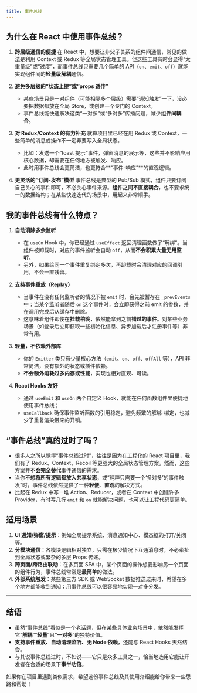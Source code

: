 ```yaml
---
title: 事件总线
---
```



## 为什么在 React 中使用事件总线？

1. **跨层级通信的便捷**
   在 React 中，想要让非父子关系的组件间通信，常见的做法是利用 Context 或 Redux 等全局状态管理工具。但这些工具有时会显得“太重量级”或“过度”，而事件总线只需要几个简单的 API（`on`、`emit`、`off`）就能实现组件间的**轻量级解耦**通信。

2. **避免多层级的“状态上提”或“props 透传”**
   - 某些场景只是一对组件（可能相隔多个层级）需要“通知触发”一下，没必要把数据都放在全局 Store，或创建一个专门的 Context。
   - 事件总线能快速解决这类“一对多”或“多对多”传播问题，减少**组件间耦合**。

3. **对 Redux/Context 的有力补充**
   就算项目里已经在用 Redux 或 Context，一些简单的消息或操作不一定非要写入全局状态。
   - 比如：发送一个“toast 提示”事件，弹窗消息的展示等，这些并不影响应用核心数据，却需要在任何地方被触发、响应。
   - 此时用事件总线会更简洁，也更符合**“事件-响应”**的直观逻辑。

4. **更灵活的“订阅-发布”模型**
   事件总线是典型的 Pub/Sub 模式，组件只要订阅自己关心的事件即可，不必关心事件来源。**组件之间不直接耦合**，也不要求统一的数据结构；在某些快速迭代的场景中，用起来非常顺手。

## 我的事件总线有什么特点？

1. **自动消除多余监听**
   - 在 `useOn` Hook 中，你已经通过 `useEffect` 返回清理函数做了“解绑”。当组件被卸载时，对应的事件监听会自动 `off`，从而**不会积累大量无用监听**。
   - 另外，如果给同一个事件重复绑定多次，再卸载时会清理对应的回调引用，不会一直残留。

2. **支持事件重放（Replay）**
   - 当事件在没有任何监听者的情况下被 `emit` 时，会先被暂存在 `_prevEvents` 中；当某个监听者随后 `on` 这个事件时，会立即获得之前 emit 的参数，并在调用完成后从缓存中删除。
   - 这意味着组件即使在**挂载稍晚**，依然能拿到之前**错过的事件**。对某些业务场景（如登录后立即获取一些初始化信息、异步加载后才注册事件等）非常有用。

3. **轻量，不依赖外部库**
   - 你的 `Emitter` 类只有少量核心方法（`emit`、`on`、`off`、`offAll` 等），API 非常简洁，没有额外的状态或插件依赖。
   - **不会额外消耗过多内存或性能**，实现也相对直观、可读。

4. **React Hooks 友好**
   - 通过 `useEmit` 和 `useOn` 两个自定义 Hook，就能在任何函数组件里便捷地使用事件总线；
   - `useCallback` 确保事件监听函数的引用稳定，避免频繁的解绑-绑定，也减少了重复渲染带来的开销。

## “事件总线”真的过时了吗？

- 很多人之所以觉得“事件总线过时”，往往是因为在工程化的 React 项目里，我们有了 Redux、Context、Recoil 等更强大的全局状态管理方案。然而，这些方案并**不会完全替代**事件通信的需求。
- 当你**不想将所有逻辑都放入共享状态**，或“纯粹只需要一个‘多对多’的事件触发”时，事件总线依然提供了一种**轻便**、**直观**的解决方式。
- 比起在 Redux 中写一堆 Action、Reducer，或者在 Context 中创建许多 Provider，有时写几行 `emit` 和 `on` 就能解决问题，也可以让工程代码更简单。

## 适用场景

1. **UI 通知/弹窗/提示**：例如全局提示系统、消息通知中心、模态框的打开/关闭等。
2. **分模块通信**：各模块逻辑相对独立，只需在极少情况下互通消息时，不必牵扯到全局状态或繁杂的多层 Props 传递。
3. **跨页面/跨路由联动**：在多页面 SPA 中，某个页面的操作想要影响另一个页面的组件行为，事件总线常常是**最简单**的做法。
4. **外部系统触发**：某些第三方 SDK 或 WebSocket 数据推送过来时，希望在多个地方都能收到通知；用事件总线可以很容易地实现一对多分发。

---

## 结语

- 虽然“事件总线”看似是一个老话题，但在某些具体业务场景中，依然能发挥它“**解耦**”“**轻量**”且“**一对多**”的独特价值。
- **支持事件重放、自动清理监听、无 Node 依赖**，还能与 React Hooks 天然结合。
- 与其说事件总线过时，不如说——它只是众多工具之一，恰当地选用它能让开发者在合适的场景下**事半功倍**。

如果你在项目里遇到类似需求，希望这份事件总线及其使用介绍能给你带来一些思路和帮助！